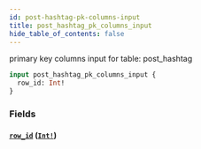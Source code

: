 ```yaml
---
id: post-hashtag-pk-columns-input
title: post_hashtag_pk_columns_input
hide_table_of_contents: false
---
```


primary key columns input for table: post_hashtag

```graphql
input post_hashtag_pk_columns_input {
  row_id: Int!
}
```

### Fields

#### [`row_id`](#) ([`Int!`](../scalars/int))
